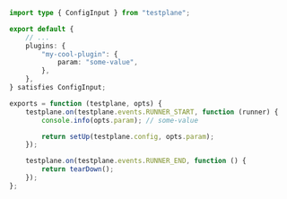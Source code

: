 ```typescript title="testplane.config.ts"
import type { ConfigInput } from "testplane";

export default {
    // ...
    plugins: {
        "my-cool-plugin": {
            param: "some-value",
        },
    },
} satisfies ConfigInput;
```

```typescript title="testplane-my-cool-plugin/index.ts"
exports = function (testplane, opts) {
    testplane.on(testplane.events.RUNNER_START, function (runner) {
        console.info(opts.param); // some-value

        return setUp(testplane.config, opts.param);
    });

    testplane.on(testplane.events.RUNNER_END, function () {
        return tearDown();
    });
};
```

